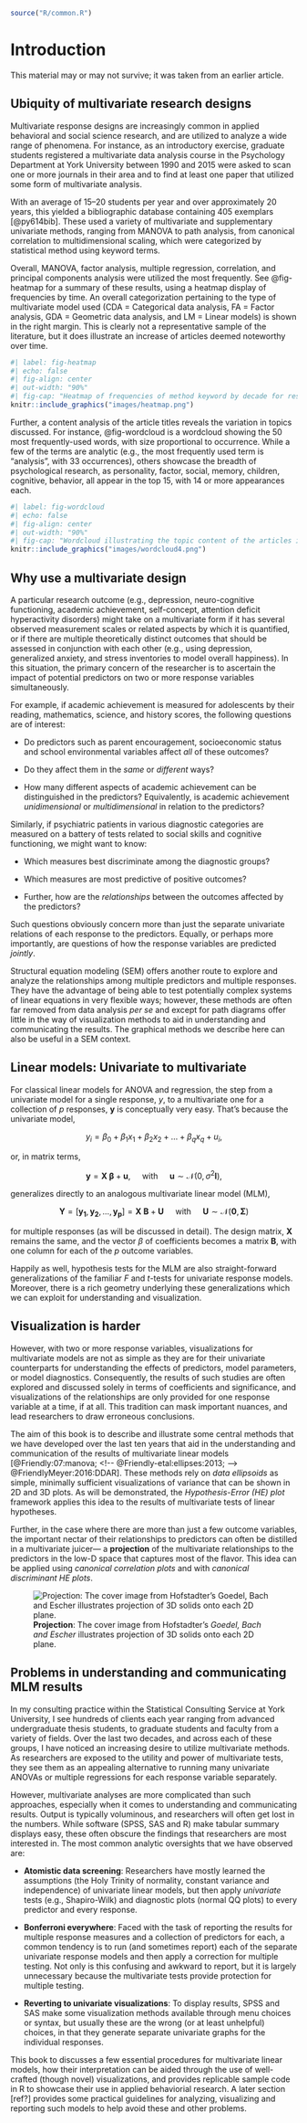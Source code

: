 ```r
source("R/common.R")
```

# Introduction {#sec-introduction}

This material may or may not survive; it was taken from an earlier article.

## Ubiquity of multivariate research designs

Multivariate response designs are increasingly common in applied behavioral and social science research, and are utilized to analyze a wide range of phenomena. For instance, as an introductory exercise, graduate students registered a multivariate data analysis course in the Psychology Department at York University between 1990 and 2015 were asked to scan one or more journals in their area and to find at least one paper that utilized some form of multivariate analysis.

With an average of 15--20 students per year and over approximately 20 years, this yielded a bibliographic database containing 405 exemplars [@py614bib]. These used a variety of multivariate and supplementary univariate methods, ranging from MANOVA to path analysis, from canonical correlation to multidimensional scaling, which were categorized by statistical method using keyword terms.

Overall, MANOVA, factor analysis, multiple regression, correlation, and principal components analysis were utilized the most frequently. See @fig-heatmap for a summary of these results, using a heatmap display of frequencies by time. An overall categorization pertaining to the type of multivariate model used (CDA = Categorical data analysis, FA = Factor analysis, GDA = Geometric data analysis, and LM = Linear models) is shown in the right margin. This is clearly not a representative sample of the literature, but it does illustrate an increase of articles deemed noteworthy over time.

<!-- ![Frequencies of method keyword by decade for research papers submitted by students in a graduate level multivariate data analysis course.](figs/heatmap.png){#fig-heatmap fig-alt="Frequencies of method keyword by decade for research papers submitted by students in a graduate level multivariate data analysis course." fig-align="center" out.width="70%"} -->

```r
#| label: fig-heatmap
#| echo: false
#| fig-align: center
#| out-width: "90%"
#| fig-cap: "Heatmap of frequencies of method keyword by decade for research papers submitted by students in a graduate level multivariate data analysis course."
knitr::include_graphics("images/heatmap.png")
```

Further, a content analysis of the article titles reveals the variation in topics discussed. For instance, @fig-wordcloud is a wordcloud showing the 50 most frequently-used words, with size proportional to occurrence. While a few of the terms are analytic (e.g., the most frequently used term is "analysis", with 33 occurrences), others showcase the breadth of psychological research, as personality, factor, social, memory, children, cognitive, behavior, all appear in the top 15, with 14 or more appearances each.

```r
#| label: fig-wordcloud
#| echo: false
#| fig-align: center
#| out-width: "90%"
#| fig-cap: "Wordcloud illustrating the topic content of the articles in the bibliographic database, showing the 50 most frequently-used, with font size proportional to frequency."
knitr::include_graphics("images/wordcloud4.png")
```

## Why use a multivariate design

A particular research outcome (e.g., depression, neuro-cognitive functioning, academic achievement, self-concept, attention deficit hyperactivity disorders) might take on a multivariate form if it has several observed measurement scales or related aspects by which it is quantified, or if there are multiple theoretically distinct outcomes that should be assessed in conjunction with each other (e.g., using depression, generalized anxiety, and stress inventories to model overall happiness). In this situation, the primary concern of the researcher is to ascertain the impact of potential predictors on two or more response variables simultaneously.

For example, if academic achievement is measured for adolescents by their reading, mathematics, science, and history scores, the following questions are of interest:

-   Do predictors such as parent encouragement, socioeconomic status and school environmental variables affect *all* of these outcomes?

-   Do they affect them in the *same* or *different* ways?

-   How many different aspects of academic achievement can be distinguished in the predictors? Equivalently, is academic achievement *unidimensional* or *multidimensional* in relation to the predictors?

Similarly, if psychiatric patients in various diagnostic categories are measured on a battery of tests related to social skills and cognitive functioning, we might want to know:

-   Which measures best discriminate among the diagnostic groups?

-   Which measures are most predictive of positive outcomes?

-   Further, how are the *relationships* between the outcomes affected by the predictors?

Such questions obviously concern more than just the separate univariate relations of each response to the predictors. Equally, or perhaps more importantly, are questions of how the response variables are predicted *jointly*.

::: callout-note
Structural equation modeling (SEM) offers another route to explore and analyze the relationships among multiple predictors and multiple responses. They have the advantage of being able to test potentially complex systems of linear equations in very flexible ways; however, these methods are often far removed from data analysis *per se* and except for path diagrams offer little in the way of visualization methods to aid in understanding and communicating the results. The graphical methods we describe here can also be useful in a SEM context.
:::

## Linear models: Univariate to multivariate

For classical linear models for ANOVA and regression, the step from a univariate model for a single response, $y$, to a multivariate one for a collection of $p$ responses, $\mathbf{y}$ is conceptually very easy. That's because the univariate model,

$$y_i = \beta_0 + \beta_1 x_1 + \beta_2 x_2 + \dots + \beta_q x_q + u_i , $$

or, in matrix terms,

$$\mathbf{y} = \mathbf{X} \; \mathbf{\beta} + \mathbf{u}, \quad\mbox{   with   }\quad \mathbf{u} \sim \mathcal{N} (0, \sigma^2 \mathbf{I}) ,$$

generalizes directly to an analogous multivariate linear model (MLM),

$$\mathbf{Y} = [\mathbf{y_1}, \mathbf{y_2}, \dots, \mathbf{y_p}] = \mathbf{X} \; \mathbf{B} + \mathbf{U} \quad\mbox{   with   }\quad \mathbf{U} \sim \mathcal{N} (\mathbf{0}, \mathbf{\Sigma})$$

for multiple responses (as will be discussed in detail). The design matrix, $\mathbf{X}$ remains the same, and the vector $\beta$ of coefficients becomes a matrix $\mathbf{B}$, with one column for each of the $p$ outcome variables.

Happily as well, hypothesis tests for the MLM are also straight-forward generalizations of the familiar $F$ and $t$-tests for univariate response models. Moreover, there is a rich geometry underlying these generalizations <!-- [@Friendly-etal:ellipses:2013]  --> which we can exploit for understanding and visualization.

## Visualization is harder

However, with two or more response variables, visualizations for multivariate models are not as simple as they are for their univariate counterparts for understanding the effects of predictors, model parameters, or model diagnostics. Consequently, the results of such studies are often explored and discussed solely in terms of coefficients and significance, and visualizations of the relationships are only provided for one response variable at a time, if at all. This tradition can mask important nuances, and lead researchers to draw erroneous conclusions.

The aim of this book is to describe and illustrate some central methods that we have developed over the last ten years that aid in the understanding and communication of the results of multivariate linear models [@Friendly:07:manova; <!-- @Friendly-etal:ellipses:2013;  --> @FriendlyMeyer:2016:DDAR]. These methods rely on *data ellipsoids* as simple, minimally sufficient visualizations of variance that can be shown in 2D and 3D plots. As will be demonstrated, the *Hypothesis-Error (HE) plot* framework applies this idea to the results of multivariate tests of linear hypotheses.

Further, in the case where there are more than just a few outcome variables, the important nectar of their relationships to predictors can often be distilled in a multivariate juicer--- a **projection** of the multivariate relationships to the predictors in the low-D space that captures most of the flavor. This idea can be applied using *canonical correlation plots* and with *canonical discriminant HE plots*.

::: column-margin
![**Projection**: The cover image from Hofstadter's *Goedel, Bach and Escher* illustrates projection of 3D solids onto each 2D plane.](images/Cover-image-GBE.png)
:::

## Problems in understanding and communicating MLM results {#sec-problems}

In my consulting practice within the Statistical Consulting Service at York University, I see hundreds of clients each year ranging from advanced undergraduate thesis students, to graduate students and faculty from a variety of fields. Over the last two decades, and across each of these groups, I have noticed an increasing desire to utilize multivariate methods. As researchers are exposed to the utility and power of multivariate tests, they see them as an appealing alternative to running many univariate ANOVAs or multiple regressions for each response variable separately.

However, multivariate analyses are more complicated than such approaches, especially when it comes to understanding and communicating results. Output is typically voluminous, and researchers will often get lost in the numbers. While software (SPSS, SAS and R) make tabular summary displays easy, these often obscure the findings that researchers are most interested in. The most common analytic oversights that we have observed are:

-   **Atomistic data screening**: Researchers have mostly learned the assumptions (the Holy Trinity of normality, constant variance and independence) of univariate linear models, but then apply *univariate* tests (e.g., Shapiro-Wilk) and diagnostic plots (normal QQ plots) to every predictor and every response.

-   **Bonferroni everywhere**: Faced with the task of reporting the results for multiple response measures and a collection of predictors for each, a common tendency is to run (and sometimes report) each of the separate univariate response models and then apply a correction for multiple testing. Not only is this confusing and awkward to report, but it is largely unnecessary because the multivariate tests provide protection for multiple testing.

-   **Reverting to univariate visualizations**: To display results, SPSS and SAS make some visualization methods available through menu choices or syntax, but usually these are the wrong (or at least unhelpful) choices, in that they generate separate univariate graphs for the individual responses.

This book to discusses a few essential procedures for multivariate linear models, how their interpretation can be aided through the use of well-crafted (though novel) visualizations, and provides replicable sample code in R to showcase their use in applied behaviorial research. A later section \[ref?\] provides some practical guidelines for analyzing, visualizing and reporting such models to help avoid these and other problems.

